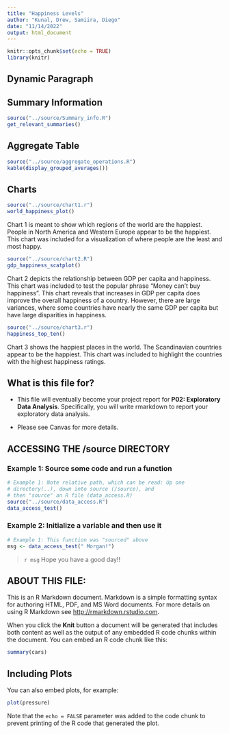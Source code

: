 ```yaml
---
title: "Happiness Levels"
author: "Kunal, Drew, Samiira, Diego"
date: "11/14/2022"
output: html_document
---
```


```r
knitr::opts_chunk$set(echo = TRUE)
library(knitr)
```

## Dynamic Paragraph

## Summary Information
```r
source("../source/Summary_info.R")
get_relevant_summaries()
```

## Aggregate Table
```r
source("../source/aggregate_operations.R")
kable(display_grouped_averages())
```

## Charts
```r
source("../source/chart1.r")
world_happiness_plot()
```

Chart 1 is meant to show which regions of the world are the happiest. 
People in North America and Western Europe appear to be the happiest.
This chart was included for a visualization of where people are the least and most happy.


```r
source("../source/chart2.R")
gdp_happiness_scatplot()
```

Chart 2 depicts the relationship between GDP per capita and happiness.
This chart was included to test the popular phrase "Money can't buy happiness".
This chart reveals that increases in GDP per capita does improve the overall happiness of a country. However, there are large variances, where some countries have nearly the same GDP per capita but have large disparities in happiness.


```r
source("../source/chart3.r")
happiness_top_ten()
```

Chart 3 shows the happiest places in the world. 
The Scandinavian countries appear to be the happiest.
This chart was included to highlight the countries with the highest happiness ratings.













## What is this file for?


* This file will eventually become your project report for **P02: Exploratory Data Analysis**. Specifically, you will write rmarkdown to report your exploratory data analysis.

* Please see Canvas for more details.

## ACCESSING THE /source DIRECTORY
### Example 1: Source some code and run a function
```r
# Example 1: Note relative path, which can be read: Up one
# directory(..), down into source (/source), and 
# then "source" an R file (data_access.R)
source("../source/data_access.R")
data_access_test()
```

### Example 2: Initialize a variable and then use it
```r
# Example 1: This function was "sourced" above
msg <- data_access_test(" Morgan!")
```

> `r msg` Hope you have a good day!! 

## ABOUT THIS FILE: 

This is an R Markdown document. Markdown is a simple formatting syntax for authoring HTML, PDF, and MS Word documents. For more details on using R Markdown see <http://rmarkdown.rstudio.com>.

When you click the **Knit** button a document will be generated that includes both content as well as the output of any embedded R code chunks within the document. You can embed an R code chunk like this:

```r
summary(cars)
```

## Including Plots

You can also embed plots, for example:

```r
plot(pressure)
```

Note that the `echo = FALSE` parameter was added to the code chunk to prevent printing of the R code that generated the plot.
